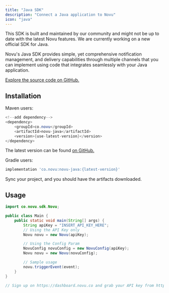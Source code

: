 ```yaml
---
title: "Java SDK"
description: "Connect a Java application to Novu"
icon: "java"
---
```


<Warning>
  This SDK is built and maintained by our community and might not be up to date with the latest Novu features. We are currently working on a new official SDK for Java.
</Warning>


Novu's Java SDK provides simple, yet comprehensive notification management, and delivery capabilities through multiple channels that you can implement using code that integrates seamlessly with your Java application.

[Explore the source code on GitHub.](https://github.com/novuhq/novu-java)

## Installation

Maven users:

```java
<!--add dependency-->
<dependency>
    <groupId>co.novu</groupId>
    <artifactId>novu-java</artifactId>
    <version>{use-latest-version}</version>
</dependency>
```

The latest version can be found [on GitHub.](https://github.com/novuhq/novu-java#installation)

Gradle users:

```groovy
implementation 'co.novu:novu-java:{latest-version}'
```

Sync your project, and you should have the artifacts downloaded.

## Usage

```java
import co.novu.sdk.Novu;

public class Main {
    public static void main(String[] args) {
        String apiKey = "INSERT_API_KEY_HERE";
        // Using the API Key only
        Novu novu = new Novu(apiKey);

        // Using the Config Param
        NovuConfig novuConfig = new NovuConfig(apiKey);
        Novu novu = new Novu(novuConfig);

        // Sample usage
        novu.triggerEvent(event);
    }
}

// Sign up on https://dashboard.novu.co and grab your API key from https://dashboard.novu.co/settings
```
